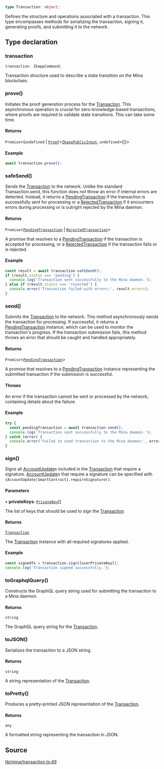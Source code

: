 ```ts
type Transaction: object;
```

Defines the structure and operations associated with a transaction.
This type encompasses methods for serializing the transaction, signing it, generating proofs,
and submitting it to the network.

## Type declaration

### transaction

```ts
transaction: ZkappCommand;
```

Transaction structure used to describe a state transition on the Mina blockchain.

### prove()

Initiates the proof generation process for the [Transaction](Transaction.mdx). This asynchronous operation is
crucial for zero-knowledge-based transactions, where proofs are required to validate state transitions.
This can take some time.

#### Returns

`Promise`\<(`undefined` \| [`Proof`](../../../classes/Proof.mdx)\<[`ZkappPublicInput`](../../../type-aliases/ZkappPublicInput.mdx), `undefined`\>)[]\>

#### Example

```ts
await transaction.prove();
```

### safeSend()

Sends the [Transaction](Transaction.mdx) to the network. Unlike the standard Transaction.send, this function does not throw an error if internal errors are detected. Instead, it returns a [PendingTransaction](PendingTransaction.mdx) if the transaction is successfully sent for processing or a [RejectedTransaction](RejectedTransaction.mdx) if it encounters errors during processing or is outright rejected by the Mina daemon.

#### Returns

`Promise`\<[`PendingTransaction`](PendingTransaction.mdx) \| [`RejectedTransaction`](RejectedTransaction.mdx)\>

A promise that resolves to a [PendingTransaction](PendingTransaction.mdx) if the transaction is accepted for processing, or a [RejectedTransaction](RejectedTransaction.mdx) if the transaction fails or is rejected.

#### Example

```ts
const result = await transaction.safeSend();
if (result.status === 'pending') {
  console.log('Transaction sent successfully to the Mina daemon.');
} else if (result.status === 'rejected') {
  console.error('Transaction failed with errors:', result.errors);
}
```

### send()

Submits the [Transaction](Transaction.mdx) to the network. This method asynchronously sends the transaction
for processing. If successful, it returns a [PendingTransaction](PendingTransaction.mdx) instance, which can be used to monitor the transaction's progress.
If the transaction submission fails, this method throws an error that should be caught and handled appropriately.

#### Returns

`Promise`\<[`PendingTransaction`](PendingTransaction.mdx)\>

A promise that resolves to a [PendingTransaction](PendingTransaction.mdx) instance representing the submitted transaction if the submission is successful.

#### Throws

An error if the transaction cannot be sent or processed by the network, containing details about the failure.

#### Example

```ts
try {
  const pendingTransaction = await transaction.send();
  console.log('Transaction sent successfully to the Mina daemon.');
} catch (error) {
  console.error('Failed to send transaction to the Mina daemon:', error);
}
```

### sign()

Signs all [AccountUpdate](../../../classes/AccountUpdate.mdx)s included in the [Transaction](Transaction.mdx) that require a signature.
[AccountUpdate](../../../classes/AccountUpdate.mdx)s that require a signature can be specified with `{AccountUpdate|SmartContract}.requireSignature()`.

#### Parameters

• **privateKeys**: [`PrivateKey`](../../../classes/PrivateKey.mdx)[]

The list of keys that should be used to sign the [Transaction](Transaction.mdx)

#### Returns

[`Transaction`](Transaction.mdx)

The [Transaction](Transaction.mdx) instance with all required signatures applied.

#### Example

```ts
const signedTx = transaction.sign([userPrivateKey]);
console.log('Transaction signed successfully.');
```

### toGraphqlQuery()

Constructs the GraphQL query string used for submitting the transaction to a Mina daemon.

#### Returns

`string`

The GraphQL query string for the [Transaction](Transaction.mdx).

### toJSON()

Serializes the transaction to a JSON string.

#### Returns

`string`

A string representation of the [Transaction](Transaction.mdx).

### toPretty()

Produces a pretty-printed JSON representation of the [Transaction](Transaction.mdx).

#### Returns

`any`

A formatted string representing the transaction in JSON.

## Source

[lib/mina/transaction.ts:49](https://github.com/o1-labs/o1js/blob/ccbd5fd4525adaf6c1f07bef7847d7bac67c71b5/src/lib/mina/transaction.ts#L49)
